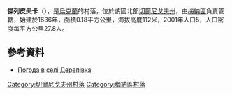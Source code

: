 {{coord|51|23|51|N|31|56|9|E|scale:100000|display=title}}

'''傑列皮夫卡'''（{{lang-uk|Дерепівка}}），是[[烏克蘭|烏克蘭]]的村落，位於該國北部[[切爾尼戈夫州|切爾尼戈夫州]]，由[[梅納區|梅納區]]負責管轄，始建於1636年，面積0.18平方公里，海拔高度112米，2001年人口5，人口密度每平方公里27.8人。

==參考資料==
* [http://weather.in.ua/ua/chernigovskaja/6570 Погода в селі Дерепівка] {{Wayback|url=http://weather.in.ua/ua/chernigovskaja/6570 |date=20111220141321 }}

[[Category:切爾尼戈夫州村落|Category:切爾尼戈夫州村落]]
[[Category:梅納區村落|Category:梅納區村落]]


{{Chernihiv-geo-stub}}